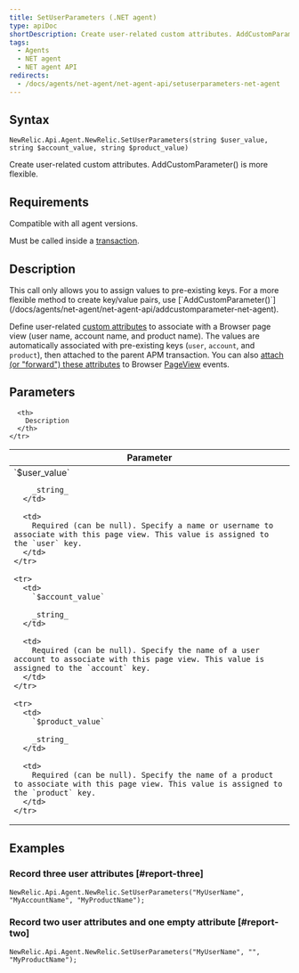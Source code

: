 ```yaml
---
title: SetUserParameters (.NET agent)
type: apiDoc
shortDescription: Create user-related custom attributes. AddCustomParameter() is more flexible.
tags:
  - Agents
  - NET agent
  - NET agent API
redirects:
  - /docs/agents/net-agent/net-agent-api/setuserparameters-net-agent
---
```


## Syntax

```
NewRelic.Api.Agent.NewRelic.SetUserParameters(string $user_value, string $account_value, string $product_value)
```

Create user-related custom attributes. AddCustomParameter() is more flexible.

## Requirements

Compatible with all agent versions.

Must be called inside a [transaction](/docs/accounts-partnerships/education/getting-started-new-relic/glossary#transaction).

## Description

<Callout variant="tip">
  This call only allows you to assign values to pre-existing keys. For a more flexible method to create key/value pairs, use [`AddCustomParameter()`](/docs/agents/net-agent/net-agent-api/addcustomparameter-net-agent).
</Callout>

Define user-related [custom attributes](/docs/agents/manage-apm-agents/agent-metrics/agent-attributes) to associate with a Browser page view (user name, account name, and product name). The values are automatically associated with pre-existing keys (`user`, `account`, and `product`), then attached to the parent APM transaction. You can also [attach (or "forward") these attributes](/docs/insights/new-relic-insights/decorating-events/insights-custom-attributes#forwarding-attributes) to Browser [PageView](/docs/agents/manage-apm-agents/agent-metrics/agent-attributes#destinations) events.

## Parameters

<table>
  <thead>
    <tr>
      <th width="25%">
        Parameter
      </th>

      <th>
        Description
      </th>
    </tr>
  </thead>

  <tbody>
    <tr>
      <td>
        `$user_value`

        _string_
      </td>

      <td>
        Required (can be null). Specify a name or username to associate with this page view. This value is assigned to the `user` key.
      </td>
    </tr>

    <tr>
      <td>
        `$account_value`

        _string_
      </td>

      <td>
        Required (can be null). Specify the name of a user account to associate with this page view. This value is assigned to the `account` key.
      </td>
    </tr>

    <tr>
      <td>
        `$product_value`

        _string_
      </td>

      <td>
        Required (can be null). Specify the name of a product to associate with this page view. This value is assigned to the `product` key.
      </td>
    </tr>
  </tbody>
</table>

## Examples

### Record three user attributes [#report-three]

```
NewRelic.Api.Agent.NewRelic.SetUserParameters("MyUserName", "MyAccountName", "MyProductName");
```

### Record two user attributes and one empty attribute [#report-two]

```
NewRelic.Api.Agent.NewRelic.SetUserParameters("MyUserName", "", "MyProductName");
```
